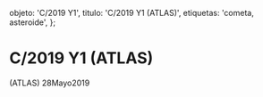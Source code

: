 
  objeto: 'C/2019 Y1',
  titulo: 'C/2019 Y1 (ATLAS)',
  etiquetas: 'cometa, asteroide',
};

# C/2019 Y1 (ATLAS)

<Imagen
  src="registro/c2019-y1_20190528_1_c2019-y1_20200528_i88.jpg"
  fecha="20190528"
/>

 (ATLAS) 28Mayo2019